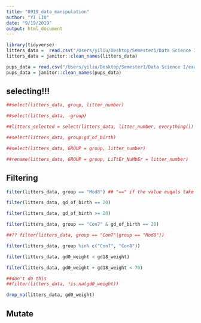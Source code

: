 ```yaml
---
title: "0919_data_manipulation"
author: "YI LIU"
date: "9/19/2019"
output: html_document
---
```


```r
library(tidyverse)
litters_data =  read.csv("/Users/yiliu/Desktop/Semester1/Data Science I/example_REPO/data_import_examples/FAS_litters.csv")
litters_data = janitor::clean_names(litters_data)

pups_data = read.csv("/Users/yiliu/Desktop/Semester1/Data Science I/example_REPO/data_import_examples/FAS_pups.csv")
pups_data = janitor::clean_names(pups_data)

```

## selecting!!!

```r
##select(litters_data, group, litter_number)

##select(litters_data, -group)

##litters_selected = select(litters_data, litter_number, everything())

##select(litters_data, group:gd_of_birth)

##select(litters_data, GROUP = group, litter_number)

##rename(litters_data, GROUP = group, LiTtEr_NuMbEr = litter_number)

```

## Filtering
```r
filter(litters_data, group == "Mod8") ## "==" if the value euqals take that data

filter(litters_data, gd_of_birth == 20)

filter(litters_data, gd_of_birth >= 20)

filter(litters_data, group == "Con7" & gd_of_birth == 20)

##?? filter(litters_data, group == "Con7"|group == "Mod8"))

filter(litters_data, group %in% c("Con7", "Con8"))

filter(litters_data, gd0_weight > gd18_weight)

filter(litters_data, gd0_weight + gd18_weight < 70)

##don't do this
##filter(litters_data, !is.na(gd0_weight))

drop_na(litters_data, gd0_weight)

```

## Mutate

```r

```

